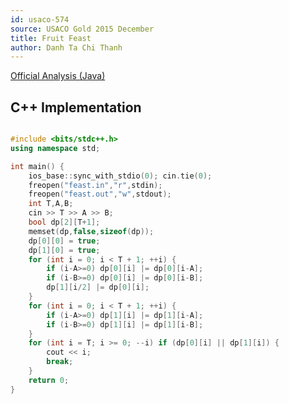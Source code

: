 ---
id: usaco-574
source: USACO Gold 2015 December
title: Fruit Feast
author: Danh Ta Chi Thanh
---

[Official Analysis (Java)](http://www.usaco.org/current/data/sol_feast_gold_dec15.html)


<LanguageSection>

<CPPSection>

## C++ Implementation

```cpp

#include <bits/stdc++.h>
using namespace std;

int main() {
	ios_base::sync_with_stdio(0); cin.tie(0);
	freopen("feast.in","r",stdin);
	freopen("feast.out","w",stdout);
	int T,A,B;
	cin >> T >> A >> B;
	bool dp[2][T+1];
	memset(dp,false,sizeof(dp));
	dp[0][0] = true;
	dp[1][0] = true;
	for (int i = 0; i < T + 1; ++i) {
		if (i-A>=0) dp[0][i] |= dp[0][i-A];
		if (i-B>=0) dp[0][i] |= dp[0][i-B];
		dp[1][i/2] |= dp[0][i];
	}
	for (int i = 0; i < T + 1; ++i) {
		if (i-A>=0) dp[1][i] |= dp[1][i-A];
		if (i-B>=0) dp[1][i] |= dp[1][i-B];
	}
	for (int i = T; i >= 0; --i) if (dp[0][i] || dp[1][i]) {
		cout << i;
		break;
	}
	return 0;
}

```

</CPPSection>

</LanguageSection>
